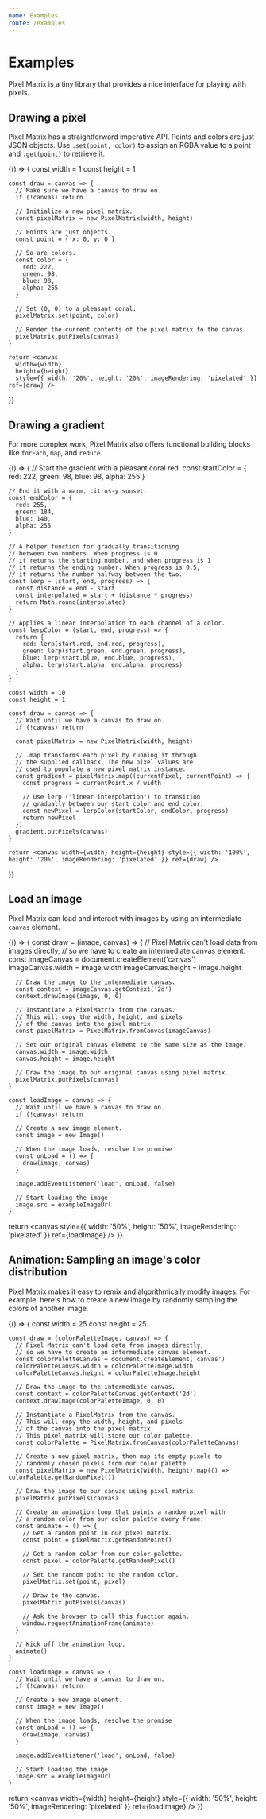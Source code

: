 ```yaml
---
name: Examples
route: /examples
---
```



# Examples

Pixel Matrix is a tiny library that provides a nice interface for playing with pixels.

## Drawing a pixel

Pixel Matrix has a straightforward imperative API. Points and colors are just JSON objects. Use `.set(point, color)` to assign an RGBA value to a point and `.get(point)` to retrieve it.

<Playground>
  {() => {
    const width = 1
    const height = 1

    const draw = canvas => {
      // Make sure we have a canvas to draw on.
      if (!canvas) return

      // Initialize a new pixel matrix.
      const pixelMatrix = new PixelMatrix(width, height)

      // Points are just objects.
      const point = { x: 0, y: 0 }

      // So are colors.
      const color = {
        red: 222,
        green: 98,
        blue: 98,
        alpha: 255
      }

      // Set (0, 0) to a pleasant coral.
      pixelMatrix.set(point, color)

      // Render the current contents of the pixel matrix to the canvas.
      pixelMatrix.putPixels(canvas)
    }

    return <canvas
      width={width}
      height={height}
      style={{ width: '20%', height: '20%', imageRendering: 'pixelated' }} ref={draw} />

}}

</Playground>

## Drawing a gradient

For more complex work, Pixel Matrix also offers functional building blocks like `forEach`, `map`, and `reduce`.

<Playground>
  {() => {
    // Start the gradient with a pleasant coral red.
    const startColor = {
      red: 222,
      green: 98,
      blue: 98,
      alpha: 255
    }
    
    // End it with a warm, citrus-y sunset.
    const endColor = {
      red: 255,
      green: 184,
      blue: 140,
      alpha: 255
    }

    // A helper function for gradually transitioning
    // between two numbers. When progress is 0
    // it returns the starting number, and when progress is 1
    // it returns the ending number. When progress is 0.5,
    // it returns the number halfway between the two.
    const lerp = (start, end, progress) => {
      const distance = end - start
      const interpolated = start + (distance * progress)
      return Math.round(interpolated)
    }

    // Applies a linear interpolation to each channel of a color.
    const lerpColor = (start, end, progress) => {
      return {
        red: lerp(start.red, end.red, progress),
        green: lerp(start.green, end.green, progress),
        blue: lerp(start.blue, end.blue, progress),
        alpha: lerp(start.alpha, end.alpha, progress)
      }
    }

    const width = 10
    const height = 1

    const draw = canvas => {
      // Wait until we have a canvas to draw on.
      if (!canvas) return

      const pixelMatrix = new PixelMatrix(width, height)

      // .map transforms each pixel by running it through
      // the supplied callback. The new pixel values are
      // used to populate a new pixel matrix instance.
      const gradient = pixelMatrix.map((currentPixel, currentPoint) => {
        const progress = currentPoint.x / width

        // Use lerp ("linear interpolation") to transition
        // gradually between our start color and end color.
        const newPixel = lerpColor(startColor, endColor, progress)
        return newPixel
      })
      gradient.putPixels(canvas)
    }

    return <canvas width={width} height={height} style={{ width: '100%', height: '20%', imageRendering: 'pixelated' }} ref={draw} />

}}

</Playground>

## Load an image

Pixel Matrix can load and interact with images by using an intermediate `canvas` element.

<Playground>
  {() => {
    const draw = (image, canvas) => {
      // Pixel Matrix can't load data from images directly,
      // so we have to create an intermediate canvas element.
      const imageCanvas = document.createElement('canvas')
      imageCanvas.width = image.width
      imageCanvas.height = image.height

      // Draw the image to the intermediate canvas.
      const context = imageCanvas.getContext('2d')
      context.drawImage(image, 0, 0)

      // Instantiate a PixelMatrix from the canvas.
      // This will copy the width, height, and pixels
      // of the canvas into the pixel matrix.
      const pixelMatrix = PixelMatrix.fromCanvas(imageCanvas)

      // Set our original canvas element to the same size as the image.
      canvas.width = image.width
      canvas.height = image.height

      // Draw the image to our original canvas using pixel matrix.
      pixelMatrix.putPixels(canvas)
    }

    const loadImage = canvas => {
      // Wait until we have a canvas to draw on.
      if (!canvas) return

      // Create a new image element.
      const image = new Image()

      // When the image loads, resolve the promise
      const onLoad = () => {
        draw(image, canvas)
      }

      image.addEventListener('load', onLoad, false)

      // Start loading the image
      image.src = exampleImageUrl
    }

return <canvas style={{ width: '50%', height: '50%', imageRendering: 'pixelated' }} ref={loadImage} />
}}

</Playground>

## Animation: Sampling an image's color distribution

Pixel Matrix makes it easy to remix and algorithmically modify images. For example, here's how to create a new image by randomly sampling the colors of another image.

<Playground>
  {() => {
    const width = 25
    const height = 25
    
    const draw = (colorPaletteImage, canvas) => {
      // Pixel Matrix can't load data from images directly,
      // so we have to create an intermediate canvas element.
      const colorPaletteCanvas = document.createElement('canvas')
      colorPaletteCanvas.width = colorPaletteImage.width
      colorPaletteCanvas.height = colorPaletteImage.height

      // Draw the image to the intermediate canvas.
      const context = colorPaletteCanvas.getContext('2d')
      context.drawImage(colorPaletteImage, 0, 0)

      // Instantiate a PixelMatrix from the canvas.
      // This will copy the width, height, and pixels
      // of the canvas into the pixel matrix.
      // This pixel matrix will store our color palette.
      const colorPalette = PixelMatrix.fromCanvas(colorPaletteCanvas)

      // Create a new pixel matrix, then map its empty pixels to
      // randomly chosen pixels from our color palette.
      const pixelMatrix = new PixelMatrix(width, height).map(() => colorPalette.getRandomPixel())

      // Draw the image to our canvas using pixel matrix.
      pixelMatrix.putPixels(canvas)

      // Create an animation loop that paints a random pixel with
      // a random color from our color palette every frame.
      const animate = () => {
        // Get a random point in our pixel matrix.
        const point = pixelMatrix.getRandomPoint()

        // Get a random color from our color palette.
        const pixel = colorPalette.getRandomPixel()

        // Set the random point to the random color.
        pixelMatrix.set(point, pixel)

        // Draw to the canvas.
        pixelMatrix.putPixels(canvas)

        // Ask the browser to call this function again.
        window.requestAnimationFrame(animate)
      }

      // Kick off the animation loop.
      animate()
    }

    const loadImage = canvas => {
      // Wait until we have a canvas to draw on.
      if (!canvas) return

      // Create a new image element.
      const image = new Image()

      // When the image loads, resolve the promise
      const onLoad = () => {
        draw(image, canvas)
      }

      image.addEventListener('load', onLoad, false)

      // Start loading the image
      image.src = exampleImageUrl
    }

return <canvas width={width} height={height} style={{ width: '50%', height: '50%', imageRendering: 'pixelated' }} ref={loadImage} />
}}

</Playground>
